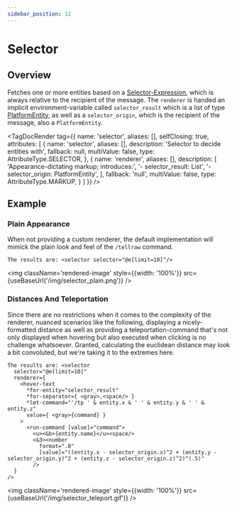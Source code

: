 ```yaml
---
sidebar_position: 12
---
```



# Selector

## Overview

Fetches one or more entities based on a [Selector-Expression](../types#selector), which is always relative to the recipient of the message. The `renderer` is handed an implicit environment-variable called `selector_result` which is a list of type [PlatformEntity](../types#platformentity), as well as a `selector_origin`, which is the recipient of the message, also a `PlatformEntity`.

<TagDocRender tag={{
  name: 'selector',
  aliases: [],
  selfClosing: true,
  attributes: [
    {
      name: 'selector',
      aliases: [],
      description: 'Selector to decide entities with',
      fallback: null,
      multiValue: false,
      type: AttributeType.SELECTOR,
    },
    {
      name: 'renderer',
      aliases: [],
      description: [
        'Appearance-dictating markup; introduces:',
        '- selector_result: List<PlatformEntity>',
        '- selector_origin: PlatformEntity',
      ],
      fallback: 'null',
      multiValue: false,
      type: AttributeType.MARKUP,
    }
  ]
}} />

## Example

### Plain Appearance

When not providing a custom renderer, the default implementation will mimick the plain look and feel of the `/tellraw` command.

```component-markup
The results are: <selector selector="@e[limit=10]"/>
```

<img className='rendered-image' style={{width: '100%'}} src={useBaseUrl('/img/selector_plain.png')} />

### Distances And Teleportation

Since there are no restrictions when it comes to the complexity of the renderer, nuanced scenarios like the following, displaying a nicely-formatted distance as well as providing a teleportation-command that's not only displayed when hovering but also executed when clicking is no challenge whatsoever. Granted, calculating the euclidean distance may look a bit convoluted, but we're taking it to the extremes here.

```component-markup
The results are: <selector
  selector="@e[limit=10]"
  renderer={
    <hover-text
      *for-entity="selector_result"
      *for-separator={ <gray>,<space/> }
      *let-command="'/tp ' & entity.x & ' ' & entity.y & ' ' & entity.z"
      value={ <gray>{command} }
    >
      <run-command [value]="command">
        <u><&b>{entity.name}</u><space/>
        <&3><number
          format=".0"
          [value]="((entity.x - selector_origin.x)^2 + (entity.y - selector_origin.y)^2 + (entity.z - selector_origin.z)^2)^(.5)"
        />
  }
/>
```

<img className='rendered-image' style={{width: '100%'}} src={useBaseUrl('/img/selector_teleport.gif')} />